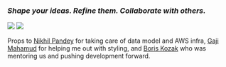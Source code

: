 


### *Shape your ideas. Refine them. Collaborate with others.*


<img src="/projects-related/digital-garden-home.png" width={600} />

<img src="/projects-related/digital-garden-example.png" />

Props to [Nikhil Pandey](https://github.com/Tqkoyaki) for taking care of data model and AWS infra,
[Gaji Mahamud](https://github.com/Gaji-Mahamud) for helping me out with styling,
and [Boris Kozak](https://github.com/boriskozak) who was mentoring us and pushing development forward.


